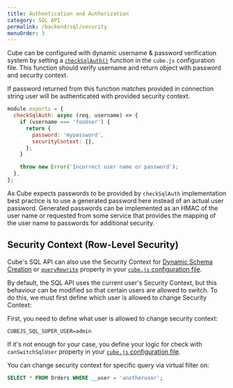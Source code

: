 ```yaml
---
title: Authentication and Authorization
category: SQL API
permalink: /backend/sql/security
menuOrder: 3
---
```


Cube can be configured with dynamic username & password verification system by
setting a [`checkSqlAuth()`][ref-config-check-sql-auth] function in the
`cube.js` configuration file. This function should verify username and return
object with password and security context.

If password returned from this function matches provided in connection string
user will be authenticated with provided security context.

```javascript
module.exports = {
  checkSqlAuth: async (req, username) => {
    if (username === 'fooUser') {
      return {
        password: 'mypassword',
        securityContext: {},
      };
    }

    throw new Error('Incorrect user name or password');
  },
};
```

As Cube expects passwords to be provided by `checkSqlAuth` implementation best
practice is to use a generated password here instead of an actual user password.
Generated passwords can be implemented as an HMAC of the user name or requested
from some service that provides the mapping of the user name to passwords for
additional security.

## Security Context (Row-Level Security)

Cube's SQL API can also use the Security Context for [Dynamic Schema
Creation][ref-dynamic-schemas] or [`queryRewrite`][ref-config-queryrewrite]
property in your [`cube.js` configuration file][ref-config-js].

By default, the SQL API uses the current user's Security Context, but this
behaviour can be modified so that certain users are allowed to switch. To do
this, we must first define which user is allowed to change Security Context:

First, you need to define what user is allowed to change security context:

```dotenv
CUBEJS_SQL_SUPER_USER=admin
```

If it's not enough for your case, you define your logic for check with
`canSwitchSqlUser` property in your [`cube.js` configuration
file][ref-config-js].

You can change security context for specific query via virtual filter on:

```sql
SELECT * FROM Orders WHERE __user = 'anotheruser';
```

[ref-config-check-sql-auth]: /config#check-sql-auth
[ref-config-queryrewrite]: /config#query-rewrite
[ref-dynamic-schemas]: /schema/dynamic-schema-creation
[ref-config-js]: /config

